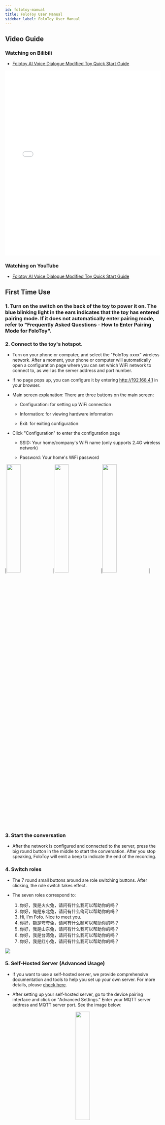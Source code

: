 ```yaml
---
id: folotoy-manual
title: FoloToy User Manual
sidebar_label: FoloToy User Manual
---
```


## Video Guide

### Watching on Bilibili

- [Folotoy AI Voice Dialogue Modified Toy Quick Start Guide](https://www.bilibili.com/video/BV12z4y1N7ne)

<iframe
  width="100%"
  height="600"
  src="//player.bilibili.com/player.html?aid=282570656&bvid=BV1Hc41117my&cid=1376386243&p=1"
  scrolling="no"
  border="0"
  frameborder="no"
  framespacing="0"
  allowfullscreen="true"
>
  {" "}
</iframe>

### Watching on YouTube

- [Folotoy AI Voice Dialogue Modified Toy Quick Start Guide](https://www.youtube.com/watch?v=oXxzM-v_f30)

## First Time Use

### 1. Turn on the switch on the back of the toy to power it on. The blue blinking light in the ears indicates that the toy has entered pairing mode. If it does not automatically enter pairing mode, refer to "Frequently Asked Questions - How to Enter Pairing Mode for FoloToy".

### 2. Connect to the toy's hotspot.

- Turn on your phone or computer, and select the "FoloToy-xxxx" wireless network. After a moment, your phone or computer will automatically open a configuration page where you can set which WiFi network to connect to, as well as the server address and port number.

- If no page pops up, you can configure it by entering http://192.168.4.1 in your browser.

- Main screen explanation: There are three buttons on the main screen:

  - Configuration: for setting up WiFi connection

  - Information: for viewing hardware information

  - Exit: for exiting configuration

- Click "Configuration" to enter the configuration page

  - SSID: Your home/company's WiFi name (only supports 2.4G wireless network)

  - Password: Your home's WiFi password

|<img width="30%" src="https://github.com/FoloToy/folotoy-doc/assets/41461127/a5716e99-c5c9-4ff1-8da8-acbfb6ed664e" />|<img width="30%" src="https://github.com/FoloToy/folotoy-doc/assets/41461127/2a778703-a976-45dd-beae-30de076bd25a" />|<img width="30%" src="https://github.com/FoloToy/folotoy-doc/assets/41461127/3a0def94-a139-4d8a-aa82-4c2f60721faa" />|

### 3. Start the conversation

- After the network is configured and connected to the server, press the big round button in the middle to start the conversation. After you stop speaking, FoloToy will emit a beep to indicate the end of the recording.

### 4. Switch roles

- The 7 round small buttons around are role switching buttons. After clicking, the role switch takes effect.

- The seven roles correspond to:

  1. 你好，我是火火兔，请问有什么我可以帮助你的吗？
  2. 你好，俺是东北兔，请问有什么俺可以帮助你的吗？
  3. Hi, I'm Fofo. Nice to meet you.
  4. 你好，额是夸夸兔，请问有什么额可以帮助你的吗？
  5. 你好，我是山东兔，请问有什么我可以帮助你的吗？
  6. 你好，我是台湾兔，请问有什么我可以帮助你的吗？
  7. 你好，我是红小兔，请问有什么我可以帮助你的吗？

<img src="https://github.com/FoloToy/folotoy-doc/assets/41461127/9ab22432-da85-4763-a8d3-4fe74e3265e5" />

### 5. Self-Hosted Server (Advanced Usage)

- If you want to use a self-hosted server, we provide comprehensive documentation and tools to help you set up your own server. For more details, please [check here](https://docs.folotoy.com/).

- After setting up your self-hosted server, go to the device pairing interface and click on "Advanced Settings." Enter your MQTT server address and MQTT server port. See the image below:

<center>
  <img
    width="30%"
    src="https://github.com/FoloToy/folotoy-doc/assets/41461127/56dba04d-b13e-4119-bb7e-703ac2e30253"
  />
</center>

## Frequently Asked Questions

### 1. The Folotoy device emits an error beep, and the ear light flashes yellow.

- A flashing yellow light on the ear indicates that the device cannot connect to the internet. Possible reasons include:

  - Incorrect Wi-Fi password. Please re-enter pairing mode and set up Wi-Fi again.

  - The current Wi-Fi connection does not have internet access. Please re-enter pairing mode and set up Wi-Fi again.

### 2. How can I put the Folotoy device into pairing mode?

- Press and hold the Previous/Next buttons simultaneously for more than 5 seconds to enter pairing mode. The light will gradually turn blue, as shown in the image below:

<img src="https://github.com/FoloToy/folotoy-doc/assets/41461127/ae8bed1b-9a7e-4aff-866e-188a3a77b231" />

### 3. How can I adjust the volume of the Folotoy device?

- Rotate the switch on the back of the Folotoy device to adjust the volume.
